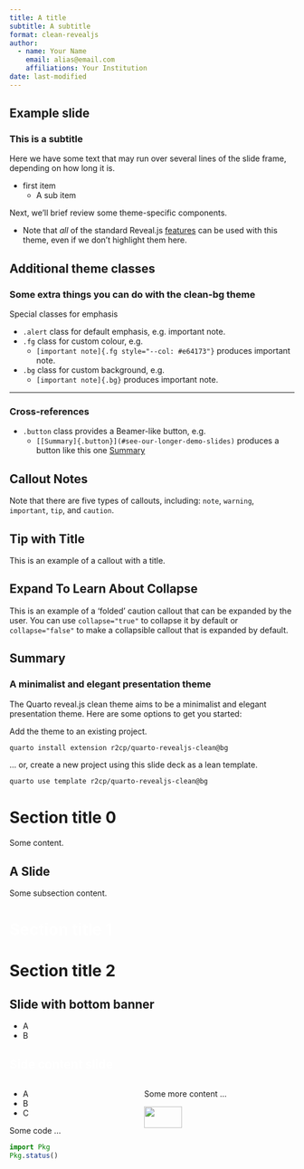 ```yaml
---
title: A title
subtitle: A subtitle
format: clean-revealjs
author:
  - name: Your Name
    email: alias@email.com
    affiliations: Your Institution
date: last-modified
---
```


## Example slide

### This is a subtitle

Here we have some text that may run over several lines of the slide frame, depending on how long it is.

- first item 
    - A sub item

Next, we'll brief review some theme-specific components.

- Note that _all_ of the standard Reveal.js
[features](https://quarto.org/docs/presentations/revealjs/)
can be used with this theme, even if we don't highlight them here.

## Additional theme classes

### Some extra things you can do with the clean-bg theme

Special classes for emphasis

- `.alert` class for default emphasis, e.g. [important note]{.alert}.
- `.fg` class for custom colour, e.g. 
  - `[important note]{.fg style="--col: #e64173"}` produces [important note]{.fg style="--col: #e64173"}.
- `.bg` class for custom background, e.g. 
  - `[important note]{.bg}` produces [important note]{.bg}.

--- 
### Cross-references

- `.button` class provides a Beamer-like button, e.g.
  - `[[Summary]{.button}](#see-our-longer-demo-slides)` produces a button like this one [[Summary]{.button}](#see-our-longer-demo-slides)


## Callout Notes

::: {.callout-note}
Note that there are five types of callouts, including:
`note`, `warning`, `important`, `tip`, and `caution`.
:::

::: {.callout-tip}
## Tip with Title

This is an example of a callout with a title.
:::

::: {.callout-caution collapse="true"}
## Expand To Learn About Collapse

This is an example of a 'folded' caution callout that can be expanded by the user. You can use `collapse="true"` to collapse it by default or `collapse="false"` to make a collapsible callout that is expanded by default.
:::


## Summary {#sec-summary}

### A minimalist and elegant presentation theme

The Quarto reveal.js clean theme aims to be a minimalist and elegant presentation theme. Here are some options to get you started:

Add the theme to an existing project.

```.bash
quarto install extension r2cp/quarto-revealjs-clean@bg
```

... or, create a new project using this slide deck as a lean template.

```.bash
quarto use template r2cp/quarto-revealjs-clean@bg
```

# Section title 0

Some content. 

## A Slide {background-image="images/bg/bg-slide.jpg"}

Some subsection content. 

# Section title 1 {background-image="images/bg/bg-background-blue-1.jpg" style="color: #ffffff;"}

# Section title 2 {background-image="images/bg/bg-background-blue-2.jpg"}

## Slide with bottom banner {background-image="images/bg/bg-background-blue-2.jpg"}

- A
- B

## [Side content slide]{style="color: #ffffff;"} {background-image="images/bg/bg-slide.jpg"}

::: {.columns}

::: {.column width="45%"}
::: {.fgw}
- A
- B
- C

Some code ... 
```julia 
import Pkg 
Pkg.status()
```
:::
:::

::: {.column width="55%"}
Some more content ... 

![](images/bg/bg-logo.png){width="50%"}

:::
:::

<!-- End slide -->
<!-- # {background-image="images/bg/bg-background-green-end.jpg"} -->